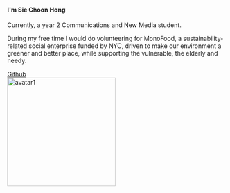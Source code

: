 ```{=html}
<section class="container-lg my-10 mx-10">
  <section class="row">
    <section class="col-lg-8">
        <h1>I'm Sie Choon Hong</h1>
    <p>Currently, a year 2 Communications and New Media student.</p>
    <p>During my free time I would do volunteering for MonoFood, a sustainability-related social enterprise funded by NYC, driven to make our environment a greener and better place, while supporting the vulnerable, the elderly and needy.</p>
    <a href="https://github.com/choonhongsie/NM2207-Challenges-and-Code-alongs.git" id="gh-btn" class="btn btn-primary btn-lg" data-bs-toggle="tooltip" title="Go to challenges and code-alongs" target="_blank">Github<i class="bi bi-arrow-right"></i></a>
    </section>
    <section class="col-lg-4" id="profile-ch">
      <img class="rounded-circle" alt="avatar1" src="Images/Choon Hong.jpg" width="250px" height="250px"/>
    </section>
  </section>
</section>
```
